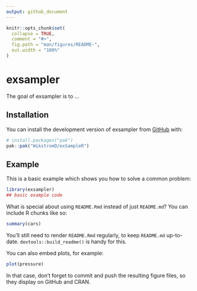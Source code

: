 ```yaml
---
output: github_document
---
```


<!-- README.md is generated from README.Rmd. Please edit that file -->

```r
knitr::opts_chunk$set(
  collapse = TRUE,
  comment = "#>",
  fig.path = "man/figures/README-",
  out.width = "100%"
)
```

# exsampler

<!-- badges: start -->
<!-- badges: end -->

The goal of exsampler is to ...

## Installation

You can install the development version of exsampler from [GitHub](https://github.com/) with:

``` r
# install.packages("pak")
pak::pak("WikstromD/exSampleR")
```

## Example

This is a basic example which shows you how to solve a common problem:

```r
library(exsampler)
## basic example code
```

What is special about using `README.Rmd` instead of just `README.md`? You can include R chunks like so:

```r
summary(cars)
```

You'll still need to render `README.Rmd` regularly, to keep `README.md` up-to-date. `devtools::build_readme()` is handy for this.

You can also embed plots, for example:

```r
plot(pressure)
```

In that case, don't forget to commit and push the resulting figure files, so they display on GitHub and CRAN.
